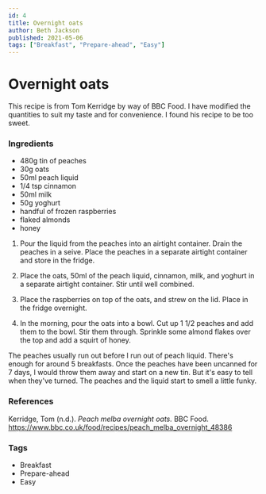 ```yaml
---
id: 4
title: Overnight oats
author: Beth Jackson
published: 2021-05-06
tags: ["Breakfast", "Prepare-ahead", "Easy"]
---
```


# Overnight oats

This recipe is from Tom Kerridge by way of BBC Food. I have modified the quantities to suit my taste and for convenience. I found his recipe to be too sweet.

### Ingredients

- 480g tin of peaches
- 30g oats
- 50ml peach liquid
- 1/4 tsp cinnamon
- 50ml milk
- 50g yoghurt
- handful of frozen raspberries
- flaked almonds
- honey

1. Pour the liquid from the peaches into an airtight container. Drain the peaches in a seive. Place the peaches in a separate airtight container and store in the fridge.

2. Place the oats, 50ml of the peach liquid, cinnamon, milk, and yoghurt in a separate airtight container. Stir until well combined.

3. Place the raspberries on top of the oats, and strew on the lid. Place in the fridge overnight.

4. In the morning, pour the oats into a bowl. Cut up 1 1/2 peaches and add them to the bowl. Stir them through. Sprinkle some almond flakes over the top and add a squirt of honey.

The peaches usually run out before I run out of peach liquid. There's enough for around 5 breakfasts. Once the peaches have been uncanned for 7 days, I would throw them away and start on a new tin. But it's easy to tell when they've turned. The peaches and the liquid start to smell a little funky.

### References

Kerridge, Tom (n.d.). _Peach melba overnight oats._ BBC Food. https://www.bbc.co.uk/food/recipes/peach_melba_overnight_48386

### Tags

- Breakfast
- Prepare-ahead
- Easy
